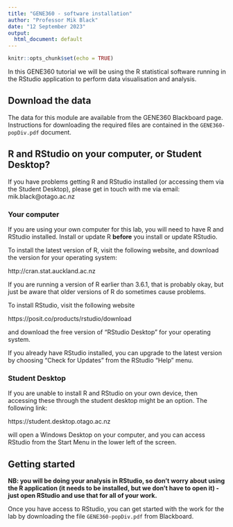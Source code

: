 ```yaml
---
title: "GENE360 - software installation"
author: "Professor Mik Black"
date: "12 September 2023"
output: 
  html_document: default
---
```


<!-- then knit document to generate html -->
<!-- then on the command line run:  -->
<!-- wkhtmltopdf --footer-spacing 7 --footer-font-size 10 --footer-left 'GENE360 - software installation'  --minimum-font-size 15 -B 23 -T 20 -R 20 -L 20 GENE360-R_setup.html GENE360-R_setup.pdf -->


```r
knitr::opts_chunk$set(echo = TRUE)
```

In this GENE360 tutorial we will be using the R statistical software running in the RStudio 
application to perform data visualisation and analysis.

## Download the data

The data for this module are available from the GENE360 Blackboard page. 
Instructions for downloading the required files are contained in the 
`GENE360-popDiv.pdf` document.

## R and RStudio on your computer, or Student Desktop?

If you have problems getting R and RStudio installed (or accessing them via the Student Desktop), please get in touch with me via email: mik.black@otago.ac.nz

### Your computer

If you are using your own computer for this lab, you will need to have R and RStudio installed.  Install or update R **before** you install or update RStudio.

To install the latest version of R, visit the following website, and download the version for your operating system:

http://cran.stat.auckland.ac.nz

If you are running a version of R earlier than 3.6.1, that is probably okay, but just be aware that older versions of R do sometimes cause problems.

To install RStudio, visit the following website

https://posit.co/products/rstudio/download

and download the free version of "RStudio Desktop" for your operating system.

If you already have RStudio installed, you can upgrade to the latest version by choosing "Check for Updates" from the RStudio "Help" menu. 

### Student Desktop

If you are unable to install R and RStudio on your own device, then accessing these through the student desktop might be an option.  The following link:

https://student.desktop.otago.ac.nz

will open a Windows Desktop on your computer, and you can access RStudio from the Start Menu in the lower left of the screen.

## Getting started

**NB: you will be doing your analysis in RStudio, so don't worry about using the R application (it needs to be installed, but we don't have to open it) - just open RStudio and use that for all of your work.**

Once you have access to RStudio, you can get started with the work for the lab by downloading the file `GENE360-popDiv.pdf` from Blackboard.
